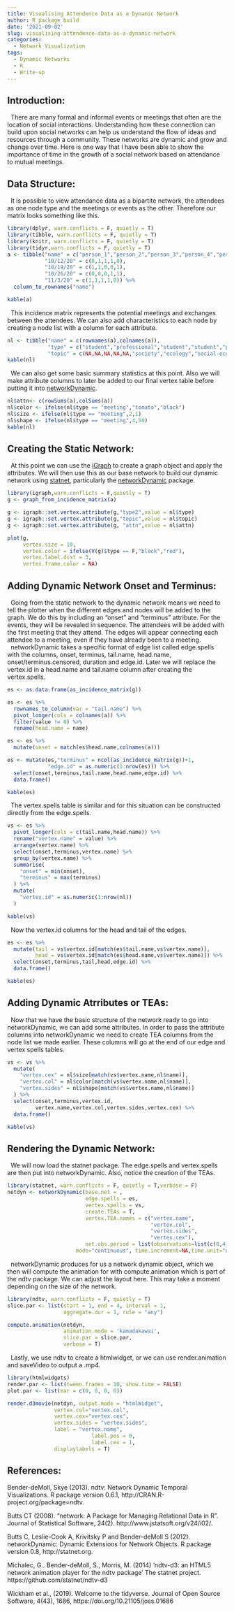 ```yaml
---
title: Visualising Attendence Data as a Dynamic Network
author: R package build
date: '2021-09-02'
slug: visualising-attendence-data-as-a-dynamic-network
categories:
  - Network Visualization
tags:
  - Dynamic Networks
  - R
  - Write-up
---
```


## Introduction: 

|   There are many formal and informal events or meetings that often are the location of social interactions. Understanding how these connection can build upon social networks can help us understand the flow of ideas and resources through a community. These networks are dynamic and grow and change over time. Here is one way that I have been able to show the importance of time in the growth of a social network based on attendance to mutual meetings. 

## Data Structure:

|   It is possible to view attendance data as a bipartite network, the attendees as one node type and the meetings or events as the other. Therefore our matrix looks something like this. 

```r
library(dplyr, warn.conflicts = F, quietly = T)
library(tibble, warn.conflicts = F, quietly = T)
library(knitr, warn.conflicts = F, quietly = T)
library(tidyr,warn.conflicts = F, quietly = T)
a <- tibble("name" = c("person_1","person_2","person_3","person_4","person_5"),
            "10/12/20" = c(0,1,1,1,0),
            "10/19/20" = c(1,1,0,0,1),
            "10/26/20" = c(0,0,0,1,1),
            "11/3/20" = c(1,1,1,1,0)) %>%
  column_to_rownames("name")

kable(a)
```


|   This incidence matrix represents the potential meetings and exchanges between the attendees. We can also add characteristics to each node by creating a node list with a column for each attribute. 

```r
nl <- tibble("name" = c(rownames(a),colnames(a)),
             "type" = c("student","professional","student","student","professional","meeting","meeting","meeting","meeting"),
             "topic" = c(NA,NA,NA,NA,NA,"society","ecology","social-ecology","ecology"))
kable(nl)
```

|   We can also get some basic summary statistics at this point. Also we will make attribute columns to later be added to our final vertex table before putting it into [networkDynamic](https://rdrr.io/cran/networkDynamic/). 

```r
nl$attn<- c(rowSums(a),colSums(a))
nl$color <- ifelse(nl$type == "meeting","tomato","black")
nl$size <- ifelse(nl$type == "meeting",2,1)
nl$shape <- ifelse(nl$type == "meeting",4,50)
kable(nl)
```

## Creating the Static Network:

|   At this point we can use the [iGraph](https://igraph.org/r/) to create a graph object and apply the attributes. We will then use this as our base network to build our dynamic network using [statnet](http://statnet.org/), particularly the [networkDynamic](https://rdrr.io/cran/networkDynamic/) package. 

```r
library(igraph,warn.conflicts = F,quietly = T)
g <- graph_from_incidence_matrix(a)

g <- igraph::set.vertex.attribute(g,"type2",value = nl$type)
g <- igraph::set.vertex.attribute(g,"topic",value = nl$topic)
g <- igraph::set.vertex.attribute(g, "attn",value = nl$attn)

plot(g,
     vertex.size = 10,
     vertex.color = ifelse(V(g)$type == F,"black","red"),
     vertex.label.dist = 3,
     vertex.frame.color = NA)
```

## Adding Dynamic Network Onset and Terminus:

|   Going from the static network to the dynamic network means we need to tell the plotter when the different edges and nodes will be added to the graph. We do this by including an "onset" and "terminus" attribute. For the events, they will be revealed in sequence. The attendees will be added with the first meeting that they attend. The edges will appear connecting each attendee to a meeting, even if they have already been to a meeting.  
  
|   networkDynamic takes a specific format of edge list called edge.spells with the columns, onset, terminus, tail.name, head.name, onset/terminus.censored, duration and edge.id. Later we will replace the vertex.id in a head.name and tail.name column after creating the vertex.spells.


```r
es <- as.data.frame(as_incidence_matrix(g))

es <- es %>%
  rownames_to_column(var = "tail.name") %>%
  pivot_longer(cols = colnames(a)) %>%
  filter(value != 0) %>%
  rename(head.name = name) 

es <- es %>%
  mutate(onset = match(es$head.name,colnames(a)))

es <- mutate(es,"terminus" = ncol(as_incidence_matrix(g))+1,
             "edge.id" = as.numeric(1:nrow(es))) %>%
  select(onset,terminus,tail.name,head.name,edge.id) %>%
  data.frame()

kable(es)
```

|   The vertex.spells table is similar and for this situation can be constructed directly from the edge.spells.

```r
vs <- es %>%
  pivot_longer(cols = c(tail.name,head.name)) %>%
  rename("vertex.name" = value) %>%
  arrange(vertex.name) %>%
  select(onset,terminus,vertex.name) %>%
  group_by(vertex.name) %>%
  summarise(
    "onset" = min(onset),
    "terminus" = max(terminus)
  ) %>%
  mutate(
    "vertex.id" = as.numeric(1:nrow(nl))
  )

kable(vs)
```

|   Now the vertex.id columns for the head and tail of the edges.

```r
es <- es %>%
  mutate(tail = vs$vertex.id[match(es$tail.name,vs$vertex.name)],
         head = vs$vertex.id[match(es$head.name,vs$vertex.name)]) %>%
  select(onset,terminus,tail,head,edge.id) %>%
  data.frame()

kable(es)
```

## Adding Dynamic Atrributes or TEAs:

|   Now that we have the basic structure of the network ready to go into networkDynamic, we can add some attributes. In order to pass the attribute columns into networkDynamic we need to create TEA columns from the node list we made earlier. These columns will go at the end of our edge and vertex spells tables. 

```r
vs <- vs %>%
  mutate(
    "vertex.cex" = nl$size[match(vs$vertex.name,nl$name)],
    "vertex.col" = nl$color[match(vs$vertex.name,nl$name)],
    "vertex.sides" = nl$shape[match(vs$vertex.name,nl$name)]
  ) %>%
  select(onset,terminus,vertex.id,
         vertex.name,vertex.col,vertex.sides,vertex.cex) %>%
  data.frame()

kable(vs)
```

## Rendering the Dynamic Network:

|   We will now load the statnet package. The edge.spells and vertex.spells are then put into networkDynamic. Also, notice the creation of the TEAs. 

```r
library(statnet, warn.conflicts = F, quietly = T,verbose = F)
netdyn <- networkDynamic(base.net = , 
                         edge.spells = es, 
                         vertex.spells = vs,
                         create.TEAs = T,
                         vertex.TEA.names = c("vertex.name",
                                              "vertex.col",
                                              "vertex.sides",
                                              "vertex.cex"),
                         net.obs.period = list(observations=list(c(0,4)),
                      mode="continuous", time.increment=NA,time.unit="unit"))
```

|   networkDynamic produces for us a network dynamic object, which we then will compute the animation for with compute.animation which is part of the ndtv package. We can adjust the layout here. This may take a moment depending on the size of the network. 

```r
library(ndtv, warn.conflicts = F, quietly = T)
slice.par <- list(start = 1, end = 4, interval = 1,
                  aggregate.dur = 1, rule = "any")

compute.animation(netdyn,
                  animation.mode = 'kamadakawai',
                  slice.par = slice.par,
                  verbose = T)
```

|   Lastly, we use ndtv to create a htmlwidget, or we can use render.animation and saveVideo to output a .mp4. 

```r
library(htmlwidgets)
render.par <- list(tween.frames = 10, show.time = FALSE)
plot.par <- list(mar = c(0, 0, 0, 0))

render.d3movie(netdyn, output.mode = "htmlWidget",
               vertex.col="vertex.col",
               vertex.cex="vertex.cex",
               vertex.sides = "vertex.sides",
               label = "vertex.name",
                           label.pos = 0,
                           label.cex = 1,
               displaylabels = T)

```







## References:

Bender-deMoll, Skye (2013). ndtv: Network Dynamic Temporal Visualizations. R package version 0.6.1, http://CRAN.R-project.org/package=ndtv.

Butts CT (2008). “network: A Package for Managing Relational Data in R”. Journal of Statistical Software, 24(2). http://www.jstatsoft.org/v24/i02/.

Butts C, Leslie-Cook A, Krivitsky P and Bender-deMoll S (2012). networkDynamic: Dynamic Extensions for Network Objects. R package version 0.8, http://statnet.org.

Michalec, G.. Bender-deMoll, S., Morris, M. (2014) ‘ndtv-d3: an HTML5 network animation player for the ndtv package’ The statnet project. https://github.com/statnet/ndtv-d3

Wickham et al., (2019). Welcome to the tidyverse. Journal of Open Source Software, 4(43), 1686, https://doi.org/10.21105/joss.01686



